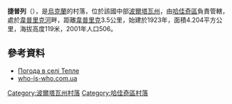 {{coord|50|19|16|N|34|11|17|E|scale:100000_region:UA|display=title}}

'''捷普列'''（{{lang-uk|Тепле}}），是[[烏克蘭|烏克蘭]]的村落，位於該國中部[[波爾塔瓦州|波爾塔瓦州]]，由[[哈佳奇區|哈佳奇區]]負責管轄，處於[[韋普里克河_(普肖爾河支流)|韋普里克河]]畔，距離[[韋普里克_(哈佳奇區)|韋普里克]]3.5公里，始建於1923年，面積4.204平方公里，海拔高度119米，2001年人口506。

==參考資料==
*[http://weather.in.ua/ua/poltavskaja/25946 Погода в селі Тепле] {{Wayback|url=http://weather.in.ua/ua/poltavskaja/25946 |date=20111220032504 }}
*[https://web.archive.org/web/20090408030556/http://who-is-who.com.ua/bookmaket/mistapolt2008/1/1.html who-is-who.com.ua]

{{DEFAULTSORT:Тепле}}
[[Category:波爾塔瓦州村落|Category:波爾塔瓦州村落]]
[[Category:哈佳奇區村落|Category:哈佳奇區村落]]


{{Poltava-geo-stub}}